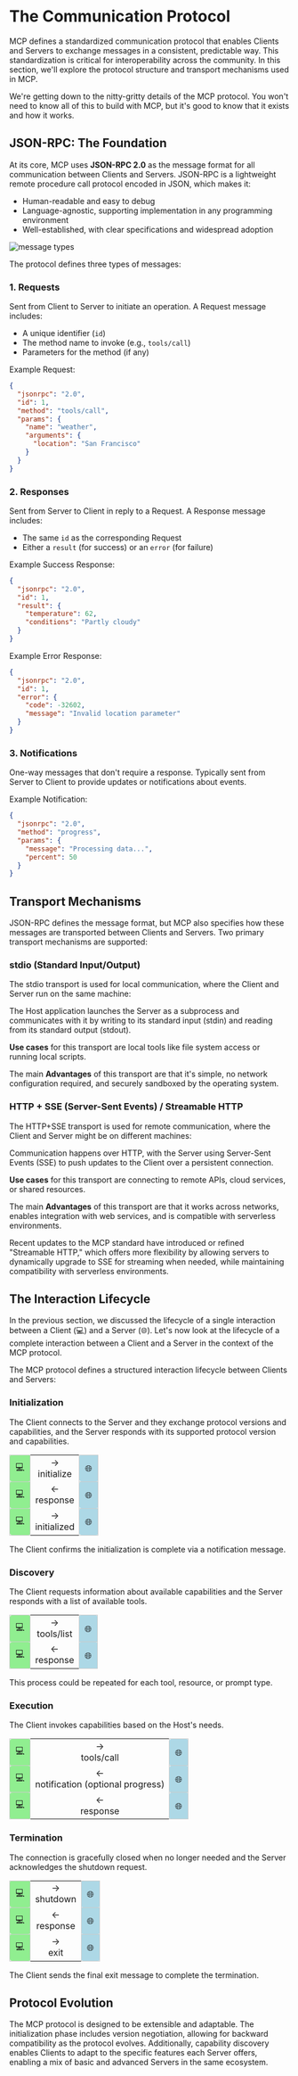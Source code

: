# The Communication Protocol

MCP defines a standardized communication protocol that enables Clients and Servers to exchange messages in a consistent, predictable way. This standardization is critical for interoperability across the community. In this section, we'll explore the protocol structure and transport mechanisms used in MCP.

<Tip warning={true}>

We're getting down to the nitty-gritty details of the MCP protocol. You won't need to know all of this to build with MCP, but it's good to know that it exists and how it works.

</Tip>

## JSON-RPC: The Foundation

At its core, MCP uses **JSON-RPC 2.0** as the message format for all communication between Clients and Servers. JSON-RPC is a lightweight remote procedure call protocol encoded in JSON, which makes it:

- Human-readable and easy to debug
- Language-agnostic, supporting implementation in any programming environment
- Well-established, with clear specifications and widespread adoption

![message types](https://huggingface.co/datasets/mcp-course/images/resolve/main/unit1/5.png)

The protocol defines three types of messages:

### 1. Requests

Sent from Client to Server to initiate an operation. A Request message includes:
- A unique identifier (`id`)
- The method name to invoke (e.g., `tools/call`)
- Parameters for the method (if any)

Example Request:

```json
{
  "jsonrpc": "2.0",
  "id": 1,
  "method": "tools/call",
  "params": {
    "name": "weather",
    "arguments": {
      "location": "San Francisco"
    }
  }
}
```

### 2. Responses

Sent from Server to Client in reply to a Request. A Response message includes:
- The same `id` as the corresponding Request
- Either a `result` (for success) or an `error` (for failure)

Example Success Response:
```json
{
  "jsonrpc": "2.0",
  "id": 1,
  "result": {
    "temperature": 62,
    "conditions": "Partly cloudy"
  }
}
```

Example Error Response:
```json
{
  "jsonrpc": "2.0",
  "id": 1,
  "error": {
    "code": -32602,
    "message": "Invalid location parameter"
  }
}
```

### 3. Notifications

One-way messages that don't require a response. Typically sent from Server to Client to provide updates or notifications about events.

Example Notification:
```json
{
  "jsonrpc": "2.0",
  "method": "progress",
  "params": {
    "message": "Processing data...",
    "percent": 50
  }
}
```

## Transport Mechanisms

JSON-RPC defines the message format, but MCP also specifies how these messages are transported between Clients and Servers. Two primary transport mechanisms are supported:

### stdio (Standard Input/Output)

The stdio transport is used for local communication, where the Client and Server run on the same machine:

The Host application launches the Server as a subprocess and communicates with it by writing to its standard input (stdin) and reading from its standard output (stdout).

<Tip>

**Use cases** for this transport are local tools like file system access or running local scripts.

</Tip>

The main **Advantages** of this transport are that it's simple, no network configuration required, and securely sandboxed by the operating system.

### HTTP + SSE (Server-Sent Events) / Streamable HTTP

The HTTP+SSE transport is used for remote communication, where the Client and Server might be on different machines:

Communication happens over HTTP, with the Server using Server-Sent Events (SSE) to push updates to the Client over a persistent connection.

<Tip>

**Use cases** for this transport are connecting to remote APIs, cloud services, or shared resources.

</Tip>

The main **Advantages** of this transport are that it works across networks, enables integration with web services, and is compatible with serverless environments.

Recent updates to the MCP standard have introduced or refined "Streamable HTTP," which offers more flexibility by allowing servers to dynamically upgrade to SSE for streaming when needed, while maintaining compatibility with serverless environments.

## The Interaction Lifecycle

In the previous section, we discussed the lifecycle of a single interaction between a Client (💻) and a Server (🌐). Let's now look at the lifecycle of a complete interaction between a Client and a Server in the context of the MCP protocol.

The MCP protocol defines a structured interaction lifecycle between Clients and Servers:

### Initialization

The Client connects to the Server and they exchange protocol versions and capabilities, and the Server responds with its supported protocol version and capabilities.

<table style="width: 100%;">
  <tr>
    <td style="background-color: lightgreen; text-align: center; padding: 10px; border: 1px solid #ccc; border-radius: 4px;">💻</td>
    <td style="text-align: center;">→<br>initialize</td>
    <td style="background-color: lightblue; text-align: center; padding: 10px; border: 1px solid #ccc; border-radius: 4px;">🌐</td>
  </tr>
  <tr>
    <td style="background-color: lightgreen; text-align: center; padding: 10px; border: 1px solid #ccc; border-radius: 4px;">💻</td>
    <td style="text-align: center;">←<br>response</td>
    <td style="background-color: lightblue; text-align: center; padding: 10px; border: 1px solid #ccc; border-radius: 4px;">🌐</td>
  </tr>
  <tr>
    <td style="background-color: lightgreen; text-align: center; padding: 10px; border: 1px solid #ccc; border-radius: 4px;">💻</td>
    <td style="text-align: center;">→<br>initialized</td>
    <td style="background-color: lightblue; text-align: center; padding: 10px; border: 1px solid #ccc; border-radius: 4px;">🌐</td>
  </tr>
</table>

The Client confirms the initialization is complete via a notification message.

### Discovery

The Client requests information about available capabilities and the Server responds with a list of available tools.

<table style="width: 100%;">
  <tr>
    <td style="background-color: lightgreen; text-align: center; padding: 10px; border: 1px solid #ccc; border-radius: 4px;">💻</td>
    <td style="text-align: center;">→<br>tools/list</td>
    <td style="background-color: lightblue; text-align: center; padding: 10px; border: 1px solid #ccc; border-radius: 4px;">🌐</td>
  </tr>
  <tr>
    <td style="background-color: lightgreen; text-align: center; padding: 10px; border: 1px solid #ccc; border-radius: 4px;">💻</td>
    <td style="text-align: center;">←<br>response</td>
    <td style="background-color: lightblue; text-align: center; padding: 10px; border: 1px solid #ccc; border-radius: 4px;">🌐</td>
  </tr>
</table>

This process could be repeated for each tool, resource, or prompt type.

### Execution

The Client invokes capabilities based on the Host's needs.

<table style="width: 100%;">
  <tr>
    <td style="background-color: lightgreen; text-align: center; padding: 10px; border: 1px solid #ccc; border-radius: 4px;">💻</td>
    <td style="text-align: center;">→<br>tools/call</td>
    <td style="background-color: lightblue; text-align: center; padding: 10px; border: 1px solid #ccc; border-radius: 4px;">🌐</td>
  </tr>
  <tr>
    <td style="background-color: lightgreen; text-align: center; padding: 10px; border: 1px solid #ccc; border-radius: 4px;">💻</td>
    <td style="text-align: center;">←<br>notification (optional progress)</td>
    <td style="background-color: lightblue; text-align: center; padding: 10px; border: 1px solid #ccc; border-radius: 4px;">🌐</td>
  </tr>
  <tr>
    <td style="background-color: lightgreen; text-align: center; padding: 10px; border: 1px solid #ccc; border-radius: 4px;">💻</td>
    <td style="text-align: center;">←<br>response</td>
    <td style="background-color: lightblue; text-align: center; padding: 10px; border: 1px solid #ccc; border-radius: 4px;">🌐</td>
  </tr>
</table>

### Termination

The connection is gracefully closed when no longer needed and the Server acknowledges the shutdown request.

<table style="width: 100%;">
  <tr>
    <td style="background-color: lightgreen; text-align: center; padding: 10px; border: 1px solid #ccc; border-radius: 4px;">💻</td>
    <td style="text-align: center;">→<br>shutdown</td>
    <td style="background-color: lightblue; text-align: center; padding: 10px; border: 1px solid #ccc; border-radius: 4px;">🌐</td>
  </tr>
  <tr>
    <td style="background-color: lightgreen; text-align: center; padding: 10px; border: 1px solid #ccc; border-radius: 4px;">💻</td>
    <td style="text-align: center;">←<br>response</td>
    <td style="background-color: lightblue; text-align: center; padding: 10px; border: 1px solid #ccc; border-radius: 4px;">🌐</td>
  </tr>
  <tr>
    <td style="background-color: lightgreen; text-align: center; padding: 10px; border: 1px solid #ccc; border-radius: 4px;">💻</td>
    <td style="text-align: center;">→<br>exit</td>
    <td style="background-color: lightblue; text-align: center; padding: 10px; border: 1px solid #ccc; border-radius: 4px;">🌐</td>
  </tr>
</table>

The Client sends the final exit message to complete the termination.

## Protocol Evolution

The MCP protocol is designed to be extensible and adaptable. The initialization phase includes version negotiation, allowing for backward compatibility as the protocol evolves. Additionally, capability discovery enables Clients to adapt to the specific features each Server offers, enabling a mix of basic and advanced Servers in the same ecosystem.
